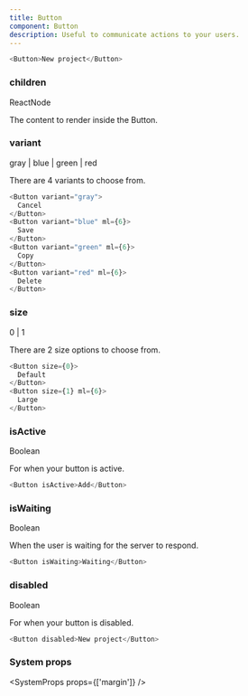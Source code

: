 ```yaml
---
title: Button
component: Button
description: Useful to communicate actions to your users.
---
```


```js live
<Button>New project</Button>
```

### children

<Prop>ReactNode</Prop>

The content to render inside the Button.

### variant

<Prop isOptional default="gray">
  gray | blue | green | red
</Prop>

There are 4 variants to choose from.

```js live
<Button variant="gray">
  Cancel
</Button>
<Button variant="blue" ml={6}>
  Save
</Button>
<Button variant="green" ml={6}>
  Copy
</Button>
<Button variant="red" ml={6}>
  Delete
</Button>
```

### size

<Prop isOptional default="0">
  0 | 1
</Prop>

There are 2 size options to choose from.

```js live
<Button size={0}>
  Default
</Button>
<Button size={1} ml={6}>
  Large
</Button>
```

### isActive

<Prop isOptional>Boolean</Prop>

For when your button is active.

```js live
<Button isActive>Add</Button>
```

### isWaiting

<Prop isOptional>Boolean</Prop>

When the user is waiting for the server to respond.

```js live
<Button isWaiting>Waiting</Button>
```

### disabled

<Prop isOptional>Boolean</Prop>

For when your button is disabled.

```js live
<Button disabled>New project</Button>
```

### System props

<SystemProps props={['margin']} />
